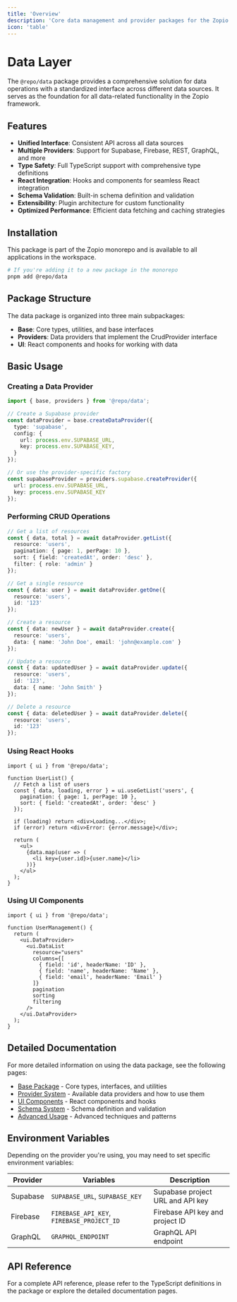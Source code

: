 ```yaml
---
title: 'Overview'
description: 'Core data management and provider packages for the Zopio framework'
icon: 'table'
---
```


# Data Layer

The `@repo/data` package provides a comprehensive solution for data operations with a standardized interface across different data sources. It serves as the foundation for all data-related functionality in the Zopio framework.

## Features

- **Unified Interface**: Consistent API across all data sources
- **Multiple Providers**: Support for Supabase, Firebase, REST, GraphQL, and more
- **Type Safety**: Full TypeScript support with comprehensive type definitions
- **React Integration**: Hooks and components for seamless React integration
- **Schema Validation**: Built-in schema definition and validation
- **Extensibility**: Plugin architecture for custom functionality
- **Optimized Performance**: Efficient data fetching and caching strategies

## Installation

This package is part of the Zopio monorepo and is available to all applications in the workspace.

```bash
# If you're adding it to a new package in the monorepo
pnpm add @repo/data
```

## Package Structure

The data package is organized into three main subpackages:

- **Base**: Core types, utilities, and base interfaces
- **Providers**: Data providers that implement the CrudProvider interface
- **UI**: React components and hooks for working with data

## Basic Usage

### Creating a Data Provider

```typescript
import { base, providers } from '@repo/data';

// Create a Supabase provider
const dataProvider = base.createDataProvider({
  type: 'supabase',
  config: {
    url: process.env.SUPABASE_URL,
    key: process.env.SUPABASE_KEY,
  }
});

// Or use the provider-specific factory
const supabaseProvider = providers.supabase.createProvider({
  url: process.env.SUPABASE_URL,
  key: process.env.SUPABASE_KEY
});
```

### Performing CRUD Operations

```typescript
// Get a list of resources
const { data, total } = await dataProvider.getList({
  resource: 'users',
  pagination: { page: 1, perPage: 10 },
  sort: { field: 'createdAt', order: 'desc' },
  filter: { role: 'admin' }
});

// Get a single resource
const { data: user } = await dataProvider.getOne({
  resource: 'users',
  id: '123'
});

// Create a resource
const { data: newUser } = await dataProvider.create({
  resource: 'users',
  data: { name: 'John Doe', email: 'john@example.com' }
});

// Update a resource
const { data: updatedUser } = await dataProvider.update({
  resource: 'users',
  id: '123',
  data: { name: 'John Smith' }
});

// Delete a resource
const { data: deletedUser } = await dataProvider.delete({
  resource: 'users',
  id: '123'
});
```

### Using React Hooks

```tsx
import { ui } from '@repo/data';

function UserList() {
  // Fetch a list of users
  const { data, loading, error } = ui.useGetList('users', {
    pagination: { page: 1, perPage: 10 },
    sort: { field: 'createdAt', order: 'desc' }
  });

  if (loading) return <div>Loading...</div>;
  if (error) return <div>Error: {error.message}</div>;

  return (
    <ul>
      {data.map(user => (
        <li key={user.id}>{user.name}</li>
      ))}
    </ul>
  );
}
```

### Using UI Components

```tsx
import { ui } from '@repo/data';

function UserManagement() {
  return (
    <ui.DataProvider>
      <ui.DataList
        resource="users"
        columns={[
          { field: 'id', headerName: 'ID' },
          { field: 'name', headerName: 'Name' },
          { field: 'email', headerName: 'Email' }
        ]}
        pagination
        sorting
        filtering
      />
    </ui.DataProvider>
  );
}
```

## Detailed Documentation

For more detailed information on using the data package, see the following pages:

- [Base Package](/packages/data/base) - Core types, interfaces, and utilities
- [Provider System](/packages/data/providers) - Available data providers and how to use them
- [UI Components](/packages/data/ui) - React components and hooks
- [Schema System](/packages/data/schema) - Schema definition and validation
- [Advanced Usage](/packages/data/advanced) - Advanced techniques and patterns

## Environment Variables

Depending on the provider you're using, you may need to set specific environment variables:

| Provider | Variables | Description |
| --- | --- | --- |
| Supabase | `SUPABASE_URL`, `SUPABASE_KEY` | Supabase project URL and API key |
| Firebase | `FIREBASE_API_KEY`, `FIREBASE_PROJECT_ID` | Firebase API key and project ID |
| GraphQL | `GRAPHQL_ENDPOINT` | GraphQL API endpoint |

## API Reference

For a complete API reference, please refer to the TypeScript definitions in the package or explore the detailed documentation pages.
